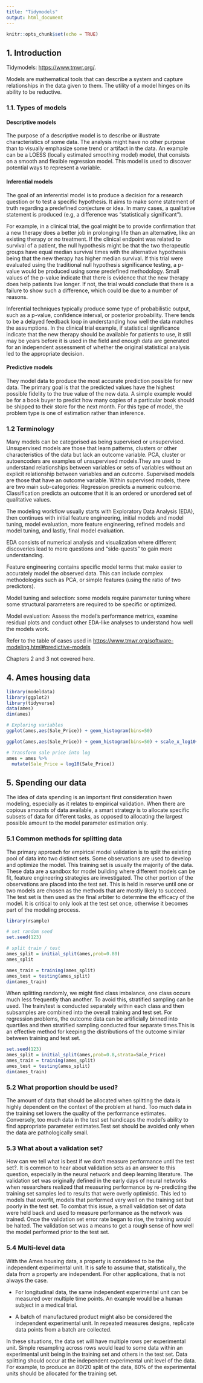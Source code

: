 ```yaml
---
title: "Tidymodels"
output: html_document
---
```


```r
knitr::opts_chunk$set(echo = TRUE)
```

## 1. Introduction

Tidymodels: <https://www.tmwr.org/>.

Models are mathematical tools that can describe a system and capture relationships in the data given to them. The utility of a model hinges on its ability to be reductive.

### 1.1. Types of models

#### Descriptive models

The purpose of a descriptive model is to describe or illustrate characteristics of some data. The analysis might have no other purpose than to visually emphasize some trend or artifact in the data. An example can be a LOESS (locally estimated smoothing model) model, that consists on a smooth and flexible regression model. This model is used to discover potential ways to represent a variable.

#### Inferential models

The goal of an inferential model is to produce a decision for a research question or to test a specific hypothesis. It aims to make some statement of truth regarding a predefined conjecture or idea. In many cases, a qualitative statement is produced (e.g, a difference was "statistically significant").

For example, in a clinical trial, the goal might be to provide confirmation that a new therapy does a better job in prolonging life than an alternative, like an existing therapy or no treatment. If the clinical endpoint was related to survival of a patient, the null hypothesis might be that the two therapeutic groups have equal median survival times with the alternative hypothesis being that the new therapy has higher median survival. If this trial were evaluated using the traditional null hypothesis significance testing, a p-value would be produced using some predefined methodology. Small values of the p-value indicate that there is evidence that the new therapy does help patients live longer. If not, the trial would conclude that there is a failure to show such a difference, which could be due to a number of reasons.

Inferential techniques typically produce some type of probabilistic output, such as a p-value, confidence interval, or posterior probability. There tends to be a delayed feedback loop in understanding how well the data matches the assumptions. In the clinical trial example, if statistical significance indicate that the new therapy should be available for patients to use, it still may be years before it is used in the field and enough data are generated for an independent assessment of whether the original statistical analysis led to the appropriate decision.

#### Predictive models

They model data to produce the most accurate prediction possible for new data. The primary goal is that the predicted values have the highest possible fidelity to the true value of the new data. A simple example would be for a book buyer to predict how many copies of a particular book should be shipped to their store for the next month. For this type of model, the problem type is one of estimation rather than inference. 

### 1.2 Terminology

Many models can be categorised as being supervised or unsupervised. Unsupervised models are those that learn patterns, clusters or other characteristics of the data but lack an outcome variable. PCA, cluster or autoencoders are examples of unsupervised models.They are used to understand relationships between variables or sets of variables without an explicit relationship between variables and an outcome. Supervised models are those that have an outcome variable. Within supervised models, there are two main sub-categories: Regression predicts a numeric outcome. Classification predicts an outcome that it is an ordered or unordered set of qualitative values.

The modeling workflow usually starts with Exploratory Data Analysis (EDA), then continues with initial feature engineering, initial models and model tuning, model evaluation, more feature engineering, refined models and model tuning, and lastly, final model evaluation. 

EDA consists of numerical analysis and visualization where different discoveries lead to more questions and "side-quests" to gain more understanding.

Feature engineering contains specific model terms that make easier to accurately model the observed data. This can include complex methodologies such as PCA, or simple features (using the ratio of two predictors).

Model tuning and selection: some models require parameter tuning where some structural parameters are required to be specific or optimized.

Model evaluation: Assess the model's performance metrics, examine residual plots and conduct other EDA-like analyses to understand how well the models work.

Refer to the table of cases used in <https://www.tmwr.org/software-modeling.html#predictive-models>

Chapters 2 and 3 not covered here.

## 4. Ames housing data


```r
library(modeldata)
library(ggplot2)
library(tidyverse)
data(ames)
dim(ames)

# Exploring variables
ggplot(ames,aes(Sale_Price)) + geom_histogram(bins=50)

ggplot(ames,aes(Sale_Price)) + geom_histogram(bins=50) + scale_x_log10()

# Transform sale price into log
ames = ames %>%
  mutate(Sale_Price = log10(Sale_Price))

```

## 5. Spending our data

The idea of data spending is an important first consideration hwen modeling, especially as it relates to empirical validation. When there are copious amounts of data available, a smart strategy is to allocate specific subsets of data for different tasks, as opposed to allocating the largest possible amount to the model parameter estimation only. 

### 5.1 Common methods for splitting data

The primary approach for empirical model validation is to split the existing pool of data into two distinct sets. Some observations are used to develop and optimize the model. This training set is usually the majority of the data. These data are a sandbox for model building where different models can be fit, feature engineering strategies are investigated. The other portion of the observations are placed into the test set. This is held in reserve until one or two models are chosen as the methods that are mostly likely to succeed. The test set is then used as the final arbiter to determine the efficacy of the model. It is critical to only look at the test set once, otherwise it becomes part of the modeling process.

```r
library(rsample)

# set random seed
set.seed(123)

# split train / test
ames_split = initial_split(ames,prob=0.80)
ames_split

```


```r
ames_train = training(ames_split)
ames_test = testing(ames_split)
dim(ames_train)
```
When splitting randomly, we might find class imbalance, one class occurs much less frequently than another. To avoid this, stratified sampling can be used. The train/test is conducted separately within each class and then subsamples are combined into the overall training and test set. For regression problems, the outcome data can be artificially binned into quartiles and then stratified sampling conducted four separate times.This is an effective method for keeping the distributions of the outcome similar between training and test set.


```r
set.seed(123)
ames_split = initial_split(ames,prob=0.8,strata=Sale_Price)
ames_train = training(ames_split)
ames_test = testing(ames_split)
dim(ames_train)

```


### 5.2 What proportion should be used?

The amount of data that should be allocated when splitting the data is highly dependent on the context of the problem at hand. Too much data in the training set lowers the quality of the performance estimates. Conversely, too much data in the test set handicaps the model's ability to find appropriate parameter estimates.Test set should be avoided only when the data are pathologically small. 

### 5.3 What about a validation set?

How can we tell what is best if we don't measure performance until the test set?. It is common to hear about validation sets as an answer to this question, especially in the neural network and deep learning literature. The validation set was originally defined in the early days of neural networks when researchers realized that measuring performance by re-predicting the training set samples led to results that were overly optimistic. This led to models that overfit, models that performed very well on the training set but poorly in the test set. To combat this issue, a small validation set of data were held back and used to measure performance as the network was trained. Once the validation set error rate began to rise, the training would be halted. The validation set was a means to get a rough sense of how well the model performed prior to the test set.

### 5.4 Multi-level data

With the Ames housing data, a property is considered to be the independent experimental unit. It is safe to assume  that, statistically, the data from a property are independent. For other applications, that is not always the case.

- For longitudinal data, the same independent experimental unit can be measured over multiple time points. An example would be a human subject in a medical trial.

- A batch of manufactured product might also be considered the independent experimental unit. In repeated measures designs, replicate data points from a batch are collected.

In these situations, the data set will have multiple rows per experimental unit. Simple resampling across rows would lead to some data within an experimental unit being in the training set and others in the test set. Data splitting should occur at the independent experimental unit level of the data. For example, to produce an 80/20 split of the data, 80% of the experimental units should be allocated for the training set.






















